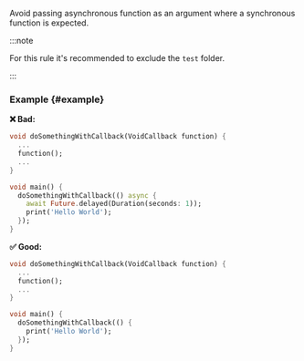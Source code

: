 
<RuleDetails version="4.18.0" severity="warning" />

Avoid passing asynchronous function as an argument where a synchronous function is expected.

:::note

For this rule it's recommended to exclude the `test` folder.

:::

### Example {#example}

**❌ Bad:**

```dart
void doSomethingWithCallback(VoidCallback function) {
  ...
  function();
  ...
}

void main() {
  doSomethingWithCallback(() async {
    await Future.delayed(Duration(seconds: 1));
    print('Hello World');
  });
}
```

**✅ Good:**

```dart
void doSomethingWithCallback(VoidCallback function) {
  ...
  function();
  ...
}

void main() {
  doSomethingWithCallback(() {
    print('Hello World');
  });
}
```
